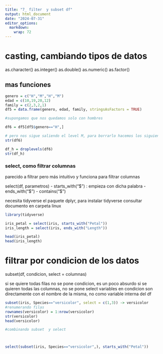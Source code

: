 ```yaml
---
title: "7_ filter  y subset df"
output: html_document
date: "2024-07-31"
editor_options: 
  markdown: 
    wrap: 72
---
```


# casting, cambiando tipos de datos

as.character() as.integer() as.double() as.numeric() as.factor()

## mas funciones

```r

genero = c("H","M","H","M")
edad = c(10,19,20,12)
family = c(2,3,2,1)
df5 = data.frame(genero, edad, family, stringsAsFactors = TRUE)

#supongamos que nos quedamos solo con hombres

df6 = df5[df5$genero=="H",]

# pero nos sigue saliendo el level M, para borrarlo hacemos los siguiente 
str(df6)

df_h = droplevels(df6)
str(df_h)

```

### select, como filtrar columnas

parecido a filtrar pero más intuitivo y funciona para filtrar columnas

select(df, parametros) - starts_with("\$") : empieza con dicha palabra -
ends_with("\$") - contains("\$")

necesita tidyverse el paquete dplyr, para instalar tidyverse consultar
documento en carpeta linux

```r
library(tidyverse)

iris_petal = select(iris, starts_with("Petal"))
iris_length = select(iris, ends_with("Length"))

head(iris_petal)
head(iris_length)


```

# filtrar por condicion de los datos

subset(df, condicion, select = columnas)

si se quiere todas filas no se pone condicion, es un poco absurdo si se
quieren todas las columnas, no se pone select variables en condicion son
directamente con el nombre de la misma, no como variable interna del df

```r
subset(iris, Species=="versicolor", select = c(1,3)) -> versicolor
#renumerando filas
rownames(versicolor) = 1:nrow(versicolor)  
str(versicolor)
head(versicolor)
```
```r
#combinando subset  y select



select(subset(iris, Species=="versicolor",), starts_with("Petal"))



```

